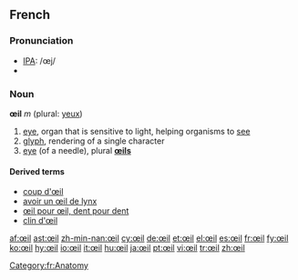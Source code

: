 ==French==
=== Pronunciation ===
*[[IPA]]: /œj/
*{{audio|Fr-Oeil-fr-Paris.ogg|Audio (FR)}}

=== Noun ===
'''œil''' ''m'' (plural: [[yeux]])

# [[eye]], organ that is sensitive to light, helping organisms to [[see]]
# [[glyph]], rendering of a single character
# [[eye]] (of a needle), plural '''[[œils]]'''
====Derived terms====
*[[coup d'œil]]
*[[avoir un œil de lynx]]
*[[œil pour œil, dent pour dent]]
*[[clin|clin d'œil]]

[[Category:fr:Anatomy]]

[[af:œil]]
[[ast:œil]]
[[zh-min-nan:œil]]
[[cy:œil]]
[[de:œil]]
[[et:œil]]
[[el:œil]]
[[es:œil]]
[[fr:œil]]
[[fy:œil]]
[[ko:œil]]
[[hy:œil]]
[[io:œil]]
[[it:œil]]
[[hu:œil]]
[[ja:œil]]
[[pt:œil]]
[[vi:œil]]
[[tr:œil]]
[[zh:œil]]